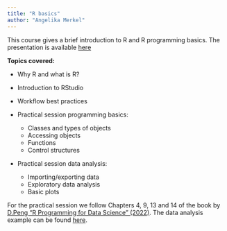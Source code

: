 ```yaml
---
title: "R basics"
author: "Angelika Merkel"
---
```


This course gives a brief introduction to R and R programming basics. The presentation is available [here](data/Introduction_to_R.14112023.pdf)

**Topics covered:**

* Why R and what is R?
* Introduction to RStudio
* Workflow best practices

* Practical session programming basics:
  + Classes and types of objects
  + Accessing objects
  + Functions
  + Control structures
 
* Practical session data analysis:
  + Importing/exporting data
  + Exploratory data analysis
  + Basic plots
 
For the practical session we follow Chapters 4, 9, 13 and 14 of the book by [D.Peng "R Programming for Data Science" (2022)](https://bookdown.org/rdpeng/rprogdatascience/). The data analysis example can be found [here](Example_data_analysis.qmd).


<!-- ```{=html} -->
<!-- <iframe width="100%" height="85%" class="slide-deck" src="data/Introduction_to_R.14112023.pdf" data-external="1"> -->
<!-- </iframe> -->
<!-- ``` -->





